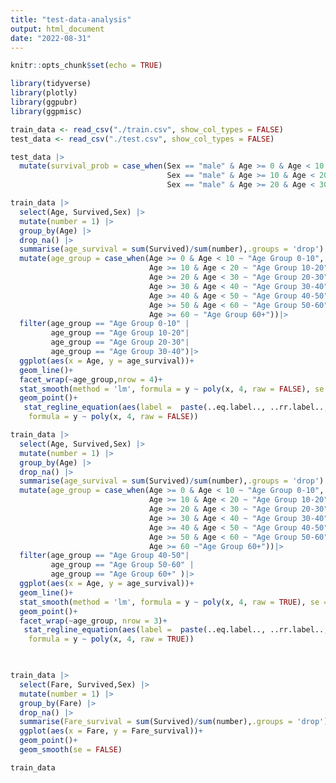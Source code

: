 ```yaml
---
title: "test-data-analysis"
output: html_document
date: "2022-08-31"
---
```


```r
knitr::opts_chunk$set(echo = TRUE)

library(tidyverse)
library(plotly)
library(ggpubr)
library(ggpmisc)
```

```r
train_data <- read_csv("./train.csv", show_col_types = FALSE)
test_data <- read_csv("./test.csv", show_col_types = FALSE)
```

```r
test_data |>
  mutate(survival_prob = case_when(Sex == "male" & Age >= 0 & Age < 10 ~ 1.1-0.28*(Age)+0.046*Age*Age-0.0027*Age*Age*Age,
                                   Sex == "male" & Age >= 10 & Age < 20 ~ -28+6.2*Age-0.44*Age*Age+0.0099*Age*Age*Age,
                                   Sex == "male" & Age >= 20 & Age < 30 ~ 66-8.2*Age+0.34*Age*Age-0.0046*Age*Age*Age))
```
```r
train_data |>
  select(Age, Survived,Sex) |>
  mutate(number = 1) |>
  group_by(Age) |>
  drop_na() |>
  summarise(age_survival = sum(Survived)/sum(number),.groups = 'drop') |>
  mutate(age_group = case_when(Age >= 0 & Age < 10 ~ "Age Group 0-10",
                               Age >= 10 & Age < 20 ~ "Age Group 10-20",
                               Age >= 20 & Age < 30 ~ "Age Group 20-30",
                               Age >= 30 & Age < 40 ~ "Age Group 30-40",
                               Age >= 40 & Age < 50 ~ "Age Group 40-50",
                               Age >= 50 & Age < 60 ~ "Age Group 50-60",
                               Age >= 60 ~ "Age Group 60+"))|>
  filter(age_group == "Age Group 0-10" |
         age_group == "Age Group 10-20"|
         age_group == "Age Group 20-30"|
         age_group == "Age Group 30-40")|>
  ggplot(aes(x = Age, y = age_survival))+
  geom_line()+
  facet_wrap(~age_group,nrow = 4)+
  stat_smooth(method = 'lm', formula = y ~ poly(x, 4, raw = FALSE), se = FALSE)+
  geom_point()+
   stat_regline_equation(aes(label =  paste(..eq.label.., ..rr.label.., sep = "~~~~")),
    formula = y ~ poly(x, 4, raw = FALSE)) 

train_data |>
  select(Age, Survived,Sex) |>
  mutate(number = 1) |>
  group_by(Age) |>
  drop_na() |>
  summarise(age_survival = sum(Survived)/sum(number),.groups = 'drop') |>
  mutate(age_group = case_when(Age >= 0 & Age < 10 ~ "Age Group 0-10",
                               Age >= 10 & Age < 20 ~ "Age Group 10-20",
                               Age >= 20 & Age < 30 ~ "Age Group 20-30",
                               Age >= 30 & Age < 40 ~ "Age Group 30-40",
                               Age >= 40 & Age < 50 ~ "Age Group 40-50",
                               Age >= 50 & Age < 60 ~ "Age Group 50-60",
                               Age >= 60 ~"Age Group 60+"))|>
  filter(age_group == "Age Group 40-50"|
         age_group == "Age Group 50-60" |
         age_group == "Age Group 60+" )|>
  ggplot(aes(x = Age, y = age_survival))+
  geom_line()+
  stat_smooth(method = 'lm', formula = y ~ poly(x, 4, raw = TRUE), se = FALSE)+
  geom_point()+
  facet_wrap(~age_group, nrow = 3)+
   stat_regline_equation(aes(label =  paste(..eq.label.., ..rr.label.., sep = "~~~~")),
    formula = y ~ poly(x, 4, raw = TRUE)) 

  
```
```r
train_data |>
  select(Fare, Survived,Sex) |>
  mutate(number = 1) |>
  group_by(Fare) |>
  drop_na() |>
  summarise(Fare_survival = sum(Survived)/sum(number),.groups = 'drop')|>
  ggplot(aes(x = Fare, y = Fare_survival))+
  geom_point()+
  geom_smooth(se = FALSE)
```
```r
train_data
```


